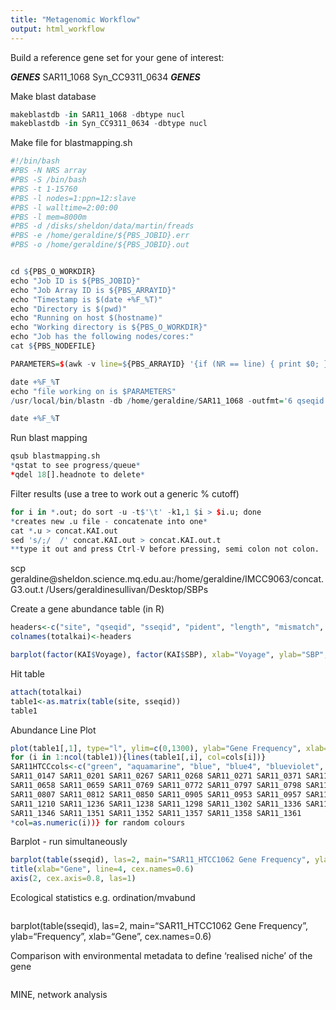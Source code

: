 ```yaml
---
title: "Metagenomic Workflow"
output: html_workflow
---
```


Build a reference gene set for your gene of interest:

***GENES***
SAR11_1068
Syn_CC9311_0634
***GENES***

Make blast database
```r
makeblastdb -in SAR11_1068 -dbtype nucl
makeblastdb -in Syn_CC9311_0634 -dbtype nucl
```

Make file for blastmapping.sh
```r
#!/bin/bash
#PBS -N NRS array
#PBS -S /bin/bash
#PBS -t 1-15760
#PBS -l nodes=1:ppn=12:slave
#PBS -l walltime=2:00:00
#PBS -l mem=8000m
#PBS -d /disks/sheldon/data/martin/freads
#PBS -e /home/geraldine/${PBS_JOBID}.err
#PBS -o /home/geraldine/${PBS_JOBID}.out


cd ${PBS_O_WORKDIR}
echo "Job ID is ${PBS_JOBID}"
echo "Job Array ID is ${PBS_ARRAYID}"
echo "Timestamp is $(date +%F_%T)"
echo "Directory is $(pwd)"
echo "Running on host $(hostname)"
echo "Working directory is ${PBS_O_WORKDIR}"
echo "Job has the following nodes/cores:"
cat ${PBS_NODEFILE}

PARAMETERS=$(awk -v line=${PBS_ARRAYID} '{if (NR == line) { print $0; };}' ${PBS_O_WORKDIR}/mm.conf)

date +%F_%T
echo "file working on is $PARAMETERS"
/usr/local/bin/blastn -db /home/geraldine/SAR11_1068 -outfmt='6 qseqid sseqid pident length mismatch gapopen qlen qstart qend sstart send evalue bitscore' -max_target_seqs 1 -best_hit_overhang 0.1 -num_threads=6 -query $PARAMETERS -out $PARAMETERS.sar11_1068.out

date +%F_%T
```

Run blast mapping
```r
qsub blastmapping.sh
*qstat to see progress/queue*
*qdel 18[].headnote to delete*
```

Filter results (use a tree to work out a generic % cutoff)
```r
for i in *.out; do sort -u -t$'\t' -k1,1 $i > $i.u; done
*creates new .u file - concatenate into one*
cat *.u > concat.KAI.out
sed 's/;/  /' concat.KAI.out > concat.KAI.out.t
**type it out and press Ctrl-V before pressing, semi colon not colon.
```

scp geraldine@sheldon.science.mq.edu.au:/home/geraldine/IMCC9063/concat.G3.out.t /Users/geraldinesullivan/Desktop/SBPs

Create a gene abundance table (in R)
```r
headers<-c("site", "qseqid", "sseqid", "pident", "length", "mismatch", "gapopen", "qlen", "qstart", "qend", "sstart", "send", "evalue", "bitscore")
colnames(totalkai)<-headers

barplot(factor(KAI$Voyage), factor(KAI$SBP), xlab="Voyage", ylab="SBP", main="KAI Expeditions - SAR11_HTCC1062 Abundance Table", col=1:34)
```

Hit table
```r
attach(totalkai)
table1<-as.matrix(table(site, sseqid))
table1
```

Abundance Line Plot
```r
plot(table1[,1], type="l", ylim=c(0,1300), ylab="Gene Frequency", xlab="Site")
for (i in 1:ncol(table1)){lines(table1[,i], col=cols[i])}
SAR11HTCCcols<-c("green", "aquamarine", "blue", "blue4", "blueviolet", "brown4", "burlywood3", "cadetblue", "cyan", "chartreuse2", "chocolate", "green4", "cornflowerblue", "darkgoldenrod", "darksalmon", "darkolivegreen3", "darkorchid3", "darkgreen", "deepskyblue4", "dimgrey", "forestgreen", "gray20", "gold", "darkmagenta", "hotpink", "lightgreen", "red", "lightpink3", "honeydew3", "lightblue", "lightblue4", "lightgoldenrod", "mediumpurple1", "greenyellow")
SAR11_0147 SAR11_0201 SAR11_0267 SAR11_0268 SAR11_0271 SAR11_0371 SAR11_0655
SAR11_0658 SAR11_0659 SAR11_0769 SAR11_0772 SAR11_0797 SAR11_0798 SAR11_0806 
SAR11_0807 SAR11_0812 SAR11_0850 SAR11_0905 SAR11_0953 SAR11_0957 SAR11_1176 
SAR11_1210 SAR11_1236 SAR11_1238 SAR11_1298 SAR11_1302 SAR11_1336 SAR11_1337 
SAR11_1346 SAR11_1351 SAR11_1352 SAR11_1357 SAR11_1358 SAR11_1361
*col=as.numeric(i))} for random colours
```

Barplot - run simultaneously
```r
barplot(table(sseqid), las=2, main="SAR11_HTCC1062 Gene Frequency", ylab="Frequency", xlab="", cex.names=0.6, col=SAR11HTCCcols, yaxt="n")
title(xlab="Gene", line=4, cex.names=0.6)
axis(2, cex.axis=0.8, las=1)
```


Ecological statistics
e.g. ordination/mvabund
```r

```
barplot(table(sseqid), las=2, main="SAR11_HTCC1062 Gene Frequency", ylab="Frequency", xlab="Gene", cex.names=0.6)

Comparison with environmental metadata to define 'realised niche' of the gene
```r

```

MINE, network analysis
